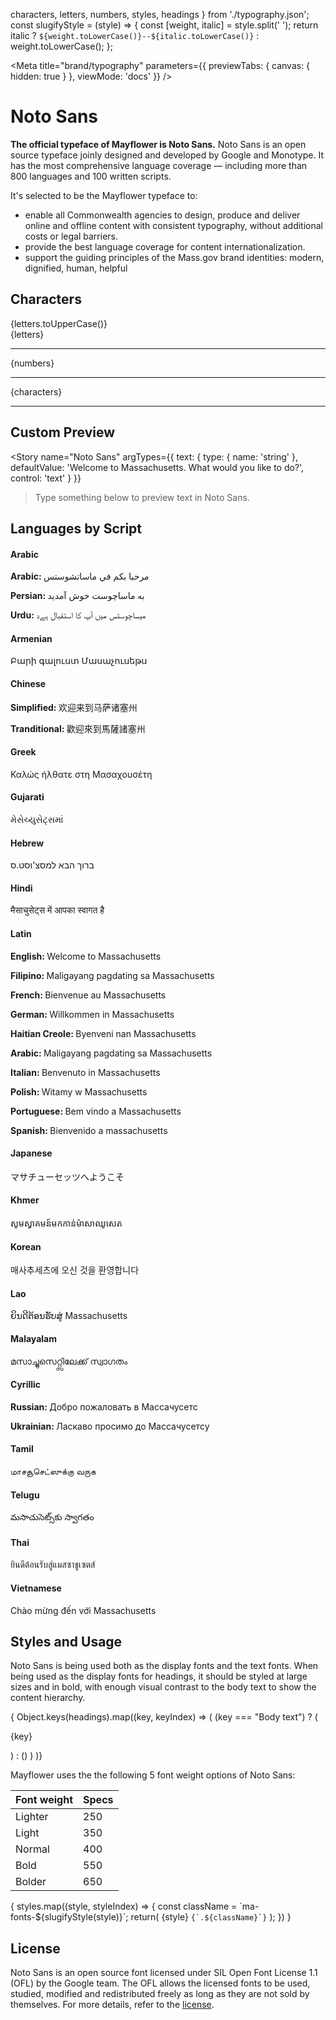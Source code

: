 
  characters,
  letters,
  numbers,
  styles,
  headings
} from './typography.json';
const slugifyStyle = (style) => {
  const [weight, italic] = style.split(' ');
  return italic ? `${weight.toLowerCase()}--${italic.toLowerCase()}` : weight.toLowerCase();
};




<Meta
  title="brand/typography"
  parameters={{
    previewTabs: { canvas: { hidden: true } },
    viewMode: 'docs'
  }}
/>

# Noto Sans
**The official typeface of Mayflower is Noto Sans.**
 Noto Sans is an open source typeface joinly designed and developed by Google and Monotype. It has the most comprehensive language coverage — including more than 800 languages and 100 written scripts.

It's selected to be the Mayflower typeface to:
- enable all Commonwealth agencies to design, produce and deliver online and offline content with consistent typography, without additional costs or legal barriers.
- provide the best language coverage for content internationalization.
- support the guiding principles of the Mass.gov brand identities: modern, dignified, human, helpful


## Characters
<div className="sb-block">
  <div className="sb-text">{letters.toUpperCase()}</div>
  <div className="sb-text">{letters}</div>
  <hr />
  <div className="sb-text">{numbers}</div>
  <hr />
  <div className="sb-text">{characters}</div>
  <hr />
</div>


## Custom Preview
<Story
  name="Noto Sans"
  argTypes={{
    text: {
      type: { name: 'string' },
      defaultValue: 'Welcome to Massachusetts. What would you like to do?',
      control: 'text'
    }
  }}
>
</Story>

> Type something below to preview text in Noto Sans.

<div id="sb-control--preview">
  <ArgsTable
    compact
    story="Noto Sans"
  />
</div>

## Languages by Script

#### Arabic
<p style={{textAlign:'right'}} className="sb-block" lang="Arab"><b>Arabic: </b>مرحبا بكم في ماساتشوستس</p>
<p style={{textAlign:'right'}} className="sb-block" lang="fa"><b>Persian: </b>به ماساچوست خوش آمدید</p>
<p style={{textAlign:'right'}} className="sb-block" lang="ur"><b>Urdu: </b>میساچوسٹس میں آپ کا استقبال ہےد</p>

#### Armenian
<p className="sb-block" lang="hy">Բարի գալուստ Մասաչուսեթս</p>

#### Chinese
<p className="sb-block" lang="zh-Hans"><b>Simplified: </b>欢迎来到马萨诸塞州</p>
<p className="sb-block" lang="yue-Hant"><b>Tranditional: </b>歡迎來到馬薩諸塞州</p>

#### Greek
<p className="sb-block" lang="gr">Καλώς ήλθατε στη Μασαχουσέτη</p>

#### Gujarati
<p className="sb-block" lang="gu">મેસેચ્યુસેટ્સમાં</p>


#### Hebrew
<p style={{textAlign:'right'}} className="sb-block" lang="Hebr">ברוך הבא למסצ'וסט.ס</p>

#### Hindi
<p className="sb-block" lang="hi">मैसाचुसेट्स में आपका स्वागत है</p>

#### Latin
<p className="sb-block" lang="Latn"><b>English: </b>Welcome to Massachusetts</p>
<p className="sb-block" lang="tl"><b>Filipino: </b>Maligayang pagdating sa Massachusetts</p>
<p className="sb-block" lang="fr"><b>French: </b>Bienvenue au Massachusetts</p>
<p className="sb-block" lang="de"><b>German: </b>Willkommen in Massachusetts</p>
<p className="sb-block" lang="hr"><b>Haitian Creole: </b>Byenveni nan Massachusetts</p>
<p className="sb-block" lang="tl"><b>Arabic: </b>Maligayang pagdating sa Massachusetts</p>
<p className="sb-block" lang="it"><b>Italian: </b>Benvenuto in Massachusetts</p>
<p className="sb-block" lang="pl"><b>Polish: </b>Witamy w Massachusetts</p>
<p className="sb-block" lang="pt"><b>Portuguese: </b>Bem vindo a Massachusetts</p>
<p className="sb-block" lang="es"><b>Spanish: </b>Bienvenido a massachusetts</p>


#### Japanese
<p className="sb-block" lang="jp">マサチューセッツへようこそ</p>

#### Khmer
<p className="sb-block" lang="km">សូមស្វាគមន៍មកកាន់ម៉ាសាឈូសេត</p>

#### Korean
<p className="sb-block" lang="ko">매사추세츠에 오신 것을 환영합니다</p>

#### Lao
<p className="sb-block" lang="lo">ຍິນດີຕ້ອນຮັບສູ່ Massachusetts</p>

#### Malayalam
<p className="sb-block" lang="ml">മസാച്ചുസെറ്റ്സിലേക്ക് സ്വാഗതം</p>

#### Cyrillic
<p className="sb-block" lang="Cyrl"><b>Russian: </b>Добро пожаловать в Массачусетс</p>
<p className="sb-block" lang="uk"><b>Ukrainian: </b>Ласкаво просимо до Массачусетсу</p>

#### Tamil
<p className="sb-block" lang="ta">மாசசூசெட்ஸுக்கு வருக</p>

#### Telugu
<p className="sb-block" lang="te">మసాచుసెట్స్‌కు స్వాగతం</p>

#### Thai
<p className="sb-block" lang="Thai">ยินดีต้อนรับสู่แมสซาชูเซตส์</p>

#### Vietnamese
<p className="sb-block" lang="vi">Chào mừng đến với Massachusetts</p>

## Styles and Usage
Noto Sans is being used both as the display fonts and the text fonts.
When being used as the display fonts for headings, it should be styled at large sizes and in bold, with enough visual contrast to the body text to show the content hierarchy.

<div className="sb-block">
  { Object.keys(headings).map((key, keyIndex) => (
      (key === "Body text") ?
      (<p>{key}</p>) :
      (<Heading level={headings[key]} key={`element.key.${keyIndex}`} text={key} />)
    )
  )}
</div>



Mayflower uses the the following 5 font weight options of Noto Sans:

| Font weight | Specs |
| :--- | :--- |
| Lighter | 250 |
| Light | 350 |
| Normal | 400 |
| Bold | 550 |
| Bolder | 650 |


<div className="sb-block sb-grid">
  {
    styles.map((style, styleIndex) => {
      const className = `ma-fonts-${slugifyStyle(style)}`;
      return(
        <React.Fragment key={`style.block.${styleIndex}`}>
          <span className={className}>{style}</span>
          <span className="markdown-body">
            <code>{`.${className}`}</code>
          </span>
        </React.Fragment>
      );
    })
  }
</div>


## License

Noto Sans is an open source font licensed under SIL Open Font License 1.1 (OFL) by the Google team. The OFL allows the licensed fonts to be used, studied, modified and
redistributed freely as long as they are not sold by themselves. For more details, refer to the [license](https://github.com/googlefonts/noto-fonts/blob/master/LICENSE).
